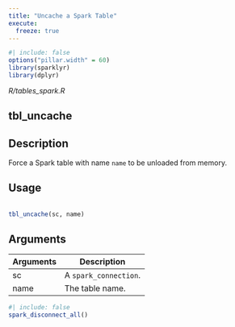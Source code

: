 ```yaml
---
title: "Uncache a Spark Table"
execute:
  freeze: true
---
```


```r
#| include: false
options("pillar.width" = 60)
library(sparklyr) 
library(dplyr)
```

*R/tables_spark.R*

## tbl_uncache

## Description
 Force a Spark table with name `name` to be unloaded from memory. 


## Usage
```r
 
tbl_uncache(sc, name) 
```

## Arguments
|Arguments|Description|
|---|---|
| sc | A `spark_connection`. |
| name | The table name. |








```r
#| include: false
spark_disconnect_all()
```
